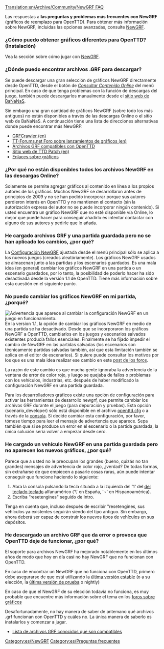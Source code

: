 [[Translation:en/Archive/Community/NewGRF FAQ]]

{{es/Disponibilidad|texto=(desde 0.4)|0.4}}
Las respuestas a '''las preguntas y problemas más frecuentes con NewGRF''' (gráficos de reemplazo para OpenTTD). Para obtener más información sobre NewGRF, incluidas las opciones avanzadas, consulte [[es/Manual/NewGRF|NewGRF]].

===¿Cómo puedo obtener gráficos diferentes para OpenTTD? (Instalación)===
Vea la sección sobre cómo jugar con [[es/Manual/NewGRF|NewGRF]].

===¿Dónde puedo encontrar archivos .GRF para descargar?===
Se puede descargar una gran selección de gráficos NewGRF directamente desde OpenTTD, desde el botón de ''[[es/Manual/Contenido online|Consultar Contenido Online]]'' del menú principal. En caso de que tenga problemas con la función de descargas del juego, también puede descargarlos manualmente desde el [http://bananas.openttd.org/ sitio web de BaNaNaS].

Sin embargo una gran cantidad de gráficos NewGRF (sobre todo los más antiguos) no están disponibles a través de las descargas Online o el sitio web de BaNaNaS. A continuación tiene una lista de direcciones alternativas donde puede encontrar más NewGRF:
* [http://grfcrawler.tt-forums.net/ GRFCrawler (en)]
* [http://www.tt-forums.net/viewforum.php?f=67 TT-Forums.net Foro sobre lanzamientos de gráficos (en)]
* [[es/Community/NewGRF/Main Page|Archivos GRF compatibles con OpenTTD]]
* [http://www.ttdpatch.net/newgrf.html Sitio web de TTD Patch (en)]
* [[es/Archive/Lists/Enlaces#enlaces-sobre-graficos|Enlaces sobre gráficos]]

===¿Por qué no están disponibles todos los archivos NewGRF en las descargas Online?===
Solamente se permite agregar gráficos al contenido en línea a los propios autores de los gráficos. Muchos NewGRF se desarrollaron antes de principios de 2009 y no se han podido incorporar porque sus autores perdieron interés en OpenTTD y no mantienen el contacto (sin la autorización expresa del autor no se puede incorporar ningún contenido). Si usted encuentra un gráfico NewGRF que no esté disponible vía Online, lo mejor que puede hacer para conseguir añadirlo es intentar contactar con alguno de sus autores y pedirle que lo añada.

===He cargado archivos GRF y una partida guardada pero no se han aplicado los cambios, ¿por qué?===
La [[es/Manual/NewGRF|Configuración NewGRF]] ajustada desde el menú principal sólo se aplica a los nuevos juegos (creados aleatóriamente). Los gráficos NewGRF usados se almacenan junto a las partidas y los escenarios guardados. Es una mala idea (en general) cambiar los gráficos NewGRF en una partida o un escenario guardados, por lo tanto, la posibilidad de poderlo hacer ha sido desactivada desde la versión 1.1 de OpenTTD. Tiene más información sobre esta cuestión en el siguiente punto.

===No puedo cambiar los gráficos NewGRF en mi partida, ¿porqué?===
[[File:es/Archive/Community/Newgrf warning.png|frame|right|Advertencia que aparece al cambiar la configuración NewGRF en un juego en funcionamiento.]]
En la version 1.1, la opción de cambiar los gráficos NewGRF en medio de una partida se ha desactivado. Desde que se incorporaron los gráficos NewGRF a OpenTTD, cambiarlos en los juegos y escenarios salvados existentes producía fallos esenciales. Finalmente se ha fijado impedir el cambio de NewGRF en las partidas salvadas (los escenarios son técnicamente partidas salvadas también, así que esta limitación también se aplica en el editor de escenarios). Si quiere puede consultar los motivos por los que es una mala idea realizar ese cambio en este [http://www.tt-forums.net/viewtopic.php?f=29&t=53881 post de los foros].

La razón de este cambio es que mucha gente ignoraba la advertencia de la ventana de error de color rojo, y luego se quejaba de fallos o problemas con los vehículos, industrias, etc. después de haber modificado la configuración NewGRF en una partida guardada.

Para los desarrolladores gráficos existe una opción de configuración para activar las herramientas de desarrollo newgrf, que permite cambiar los archivos GRF durante el juego (para depuración y pruebas). Esta opción (scenario_developer) sólo está disponible en el archivo [[es/Archive/Manual/Settings/Openttd.cfg|openttd.cfg]] o a través de la [[es/Manual/Consola|consola]]. Si decide cambiar esta configuración, por favor, tómese tiempo para leer el mensaje de advertencia que aparece. Sepa también que si se produce un error en el escenario o la partida guardada, la única solución sería volver a empezar desde cero.

===He cargado un vehículo NewGRF en una partida guardada pero no aparecen los nuevos gráficos, ¿por qué?===
Parece que a usted no le preocupan los grandes (bueno, quizás no tan grandes) mensajes de advertencia de color rojo, ¿verdad?
De todas formas, sin extrañarse de que empiecen a pasarle cosas raras, aún puede intentar conseguir que funcione haciendo lo siguiente:
#  Abra la consola pulsando la tecla situada a la izquierda del '1' del [https://www.wikipedia.org/wiki/es:Distribución del teclado teclado] alfanumérico ('\' en España, '¬' en Hispanoamérica).
# Escriba “resetengines" seguido de Intro.

Tenga en cuenta que, incluso después de escribir "resetengines, sus vehículos ya existentes seguirán siendo del tipo antiguo. Sin embargo, ahora deberá ser capaz de construir los nuevos tipos de vehículos en sus depósitos.

===He descargado un archivo GRF que da error o provoca que OpenTTD deje de funcionar, ¿por qué?===
El soporte para archivos NewGRF ha mejorado notablemente en los últimos años de modo que hoy en día casi no hay NewGRF que no funcionan con OpenTTD.

En caso de encontrar un NewGRF que no funciona con OpenTTD, primero debe asegurarse de que está utilizando la [http://www.openttd.org/en/download-stable última versión estable] (o a su elección, la [http://www.openttd.org/en/download-trunk última versión de prueba] o nightly)

En caso de que el NewGRF de su elección todavía no funciona, es muy probable que encuentre más información sobre el tema en los [http://www.tt-forums.net/viewforum.php?f=66 foros sobre gráficos]

Desafortunadamente, no hay manera de saber de antemano qué archivos .grf funcionan con OpenTTD y cuáles no. La única manera de saberlo es instalarlos y comenzar a jugar.

* [[es/Community/NewGRF/Main Page|Lista de archivos GRF conocidos que son compatibles]]



[[Category:es/NewGRF]]
[[Category:es/Preguntas frecuentes]]